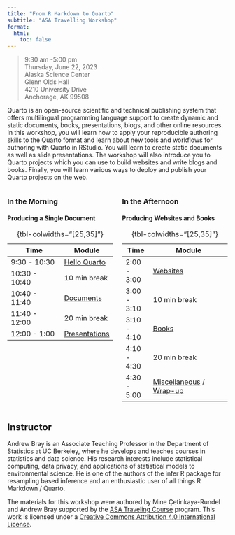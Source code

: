 ```yaml
---
title: "From R Markdown to Quarto"
subtitle: "ASA Travelling Workshop"
format:
  html:
    toc: false
---
```


> 9:30 am -5:00 pm\
> Thursday, June 22, 2023\
> Alaska Science Center\
> Glenn Olds Hall\
> 4210 University Drive\
> Anchorage, AK 99508

Quarto is an open-source scientific and technical publishing system that offers multilingual programming language support to create dynamic and static documents, books, presentations, blogs, and other online resources. In this workshop, you will learn how to apply your reproducible authoring skills to the Quarto format and learn about new tools and workflows for authoring with Quarto in RStudio. You will learn to create static documents as well as slide presentations. The workshop will also introduce you to Quarto projects which you can use to build websites and write blogs and books. Finally, you will learn various ways to deploy and publish your Quarto projects on the web.

:::{.columns}

:::{.column width="50%"}
### In the Morning

#### Producing a Single Document 

| Time          | Module                              |
|---------------|-------------------------------------|
| 9:30 - 10:30   | [Hello Quarto](1-hello-quarto/)   |
| 10:30 - 10:40   | 10 min break                               |
| 10:40 - 11:40  | [Documents](2-documents/)         |
| 11:40 - 12:00 | 20 min break                             |
| 12:00 - 1:00 | [Presentations](3-presentations/) |

: {tbl-colwidths="\[25,35\]"}

:::

:::{.column width="50%"}

### In the Afternoon

#### Producing Websites and Books

| Time        | Module                              |
|-------------|-------------------------------------|
| 2:00 - 3:00 | [Websites](4-websites/)           |
| 3:00 - 3:10 | 10 min break                               |
| 3:10 - 4:10 | [Books](5-books/)                 |
| 4:10 - 4:30 | 20 min break                               |
| 4:30 - 5:00 | [Miscellaneous](6-miscellaneous/) / [Wrap-up](7-wrap-up/)    |

: {tbl-colwidths="\[25,35\]"}

:::
:::

## Instructor

Andrew Bray is an Associate Teaching Professor in the Department of Statistics at UC Berkeley, where he develops and teaches courses in statistics and data science. His research interests include statistical computing, data privacy, and applications of statistical models to environmental science. He is one of the authors of the infer R package for resampling based inference and an enthusiastic user of all things R Markdown / Quarto.

The materials for this workshop were authored by Mine Çetinkaya-Rundel and Andrew Bray supported by the [ASA Traveling Course](https://community.amstat.org/coc/chapterresources/travelingcourse) program. This work is licensed under a [Creative Commons Attribution 4.0 International License](https://creativecommons.org/licenses/by/4.0/).
